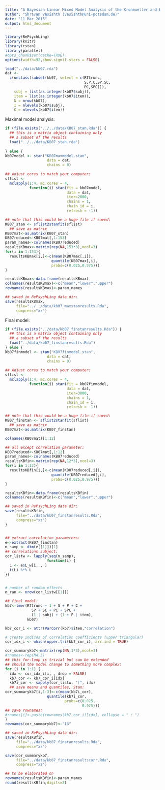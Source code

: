 ```yaml
---
title: "A Bayesian Linear Mixed Model Analysis of the Kronmueller and Barr (2007) data"
author: "Shravan Vasishth (vasishth@uni-potsdam.de)"
date: "11 Mar 2015"
output: html_document
---
```


```r
library(RePsychLing)
library(knitr)
library(rstan)
library(parallel)
#opts_chunk$set(cache=TRUE)
options(width=92,show.signif.stars = FALSE)
```

```r
load("../data/kb07.rda")
dat <- 
  c(unclass(subset(kb07, select = c(RTtrunc,
                                    S,P,C,SP,SC,
                                    PC,SPC))),
    subj = list(as.integer(kb07$subj)),
    item = list(as.integer(kb07$item)),    
    N = nrow(kb07),
    I = nlevels(kb07$subj),
    K = nlevels(kb07$item))
```

Maximal model analysis:

```r
if (file.exists("../../data/KB07_stan.Rda")) {   
  ## this is a matrix object containing only
  ## a subset of the results
  load("../../data/KB07_stan.rda")
  
} else {
kb07model <- stan("KB07maxmodel.stan", 
                   data = dat, 
                   chains = 0)
  
## Adjust cores to match your computer:
sflist <- 
  mclapply(1:4, mc.cores = 4, 
           function(i) stan(fit = kb07model, 
                            data = dat,
                            iter=2000,
                            chains = 1, 
                            chain_id = i, 
                            refresh = -1))

## note that this would be a huge file if saved:
KB07_stan <- sflist2stanfit(sflist)
  ## save as matrix
KB07mat<-as.matrix(KB07_stan)
KB07reduced<-KB07mat[,1:153]
param_names<-colnames(KB07reduced)
resultsKBmax<-matrix(rep(NA,153*3),ncol=3)
for(i in 1:153){
  resultsKBmax[i,]<-c(mean(KB07max[,i]),
                     quantile(KB07max[,i],
                     probs=c(0.025,0.975)))
}

resultsKBmax<-data.frame(resultsKBmax)
colnames(resultsKBmax)<-c("mean","lower","upper")
rownames(resultsKBmax)<-param_names

## saved in RePsychLing data dir:
save(resultsKBmax,
     file="../../data/kb07_maxstanresults.Rda",
     compress="xz")
```
  
Final model:

```r
if (file.exists("../data/kb07_finstanresults.Rda")) {   
  ## this is a matrix object containing only
  ## a subset of the results
  load("../data/kb07_finstanresults.Rda")
} else {
kb07finmodel <- stan("KB07finmodel.stan", 
                   data = dat, 
                   chains = 0)
  
## Adjust cores to match your computer:
sflist <- 
  mclapply(1:4, mc.cores = 4, 
           function(i) stan(fit = kb07finmodel, 
                            data = dat,
                            iter=3000,
                            chains = 1, 
                            chain_id = i, 
                            refresh = -1))

## note that this would be a huge file if saved:
KB07_finstan <- sflist2stanfit(sflist)
  ## save as matrix
KB07mat<-as.matrix(KB07_finstan)

colnames(KB07mat)[1:12]

## all except correlation parameter:
KB07reduced<-KB07mat[,1:12]
param_names<-colnames(KB07reduced)
resultsKBfin<-matrix(rep(NA,12*3),ncol=3)
for(i in 1:12){
  resultsKBfin[i,]<-c(mean(KB07reduced[,i]),
                     quantile(KB07reduced[,i],
                     probs=c(0.025,0.975)))
}

resultsKBfin<-data.frame(resultsKBfin)
colnames(resultsKBfin)<-c("mean","lower","upper")

## saved in RePsychLing data dir:
save(resultsKBfin,
     file="../data/kb07_finstanresults.Rda",
     compress="xz")
}


## extract correlation parameters:
e<-extract(KB07_finstan)
n_samp <- dim(e[[1]])[1]
## correlations subject:
cor_listw <- lapply(seq(n_samp), 
                   function(i) {
  L <- e$L_w[i, , ]
  t(L) %*% L
})


# number of random effects
n_ran <- nrow(cor_listw[[1]])

## final model:
kb7<-lmer(RTtrunc ~ 1 + S + P + C + 
            SP + SC + PC + SPC + 
            (1 | subj) + (1 + P | item),
          kb07)

kb7_cor_i <- attr(VarCorr(kb7)$item,"correlation")

# create indices of correlation coefficients (upper triangular)
cor_idx_i <- which(upper.tri(kb7_cor_i), arr.ind = TRUE)

cor_summarykb7<-matrix(rep(NA,1*3),ncol=3)
#rnames<-rep(NA,3)
## this for-loop is trivial but can be extended
## should the model change to something more complex:
for (i in 1:1) {
  idx <- cor_idx_i[i, , drop = FALSE]
  kb7_cor <- kb7_cor_i[idx]
  kb7i_cor <- sapply(cor_listw, "[", idx)
  ## save means and quantiles, Stan:
cor_summarykb7[i,1:3]<-c(mean(kb7i_cor),
                   quantile(kb7i_cor,
                           probs=c(0.025,
                                   0.975))) 
## save rownames:
#rnames[i]<-paste(rownames(kb7_cor_i)[idx], collapse = " : ")
}
rownames(cor_summarykb7)<-"13"

## saved in RePsychLing data dir:
save(resultsKBfin,
     file="../data/kb07_finstanresults.Rda",
     compress="xz")

save(cor_summarykb7,
     file="../data/kb07_finstanresultscorr.Rda",
     compress="xz")
```

```r
## to be elaborated on
rownames(resultsKBfin)<-param_names
round(resultsKBfin,digits=2)
```
